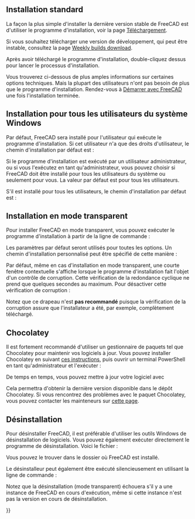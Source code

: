 <languages/>

{{Docnav/fr
|[[Feature_list/fr|Liste des fonctionnalités]]
|[[Installing_on_Linux/fr|Installation sous Linux]]
}}

{{TOCright}}

<span id="Standard_Installation"></span>
== Installation standard ==

La façon la plus simple d'installer la dernière version stable de FreeCAD est d'utiliser le programme d'installation, voir la page [[Download/fr|Téléchargement]].

<div class="mw-translate-fuzzy">
Si vous souhaitez télécharger une version de développement, qui peut être instable, consultez la page [https://github.com/FreeCAD/FreeCAD-Bundle/releases/tag/weekly-builds Weekly builds download].
</div>

Après avoir téléchargé le programme d'installation, double-cliquez dessus pour lancer le processus d'installation.

Vous trouverez ci-dessous de plus amples informations sur certaines options techniques. Mais la plupart des utilisateurs n'ont pas besoin de plus que le programme d'installation. Rendez-vous à [[Getting started/fr|Démarrer avec FreeCAD]] une fois l'installation terminée.

<span id="Installation_for_all_users_of_the_Windows_system"></span>
== Installation pour tous les utilisateurs du système Windows ==

Par défaut, FreeCAD sera installé pour l'utilisateur qui exécute le programme d'installation. Si cet utilisateur n'a que des droits d'utilisateur, le chemin d'installation par défaut est :
: {{FileName|C:\Users\<username>\AppData\Local\Programs\FreeCAD X.YY}}

Si le programme d'installation est exécuté par un utilisateur administrateur, ou si vous l'exécutez en tant qu'administrateur, vous pouvez choisir si FreeCAD doit être installé pour tous les utilisateurs du système ou seulement pour vous. La valeur par défaut est pour tous les utilisateurs.

S'il est installé pour tous les utilisateurs, le chemin d'installation par défaut est :
: {{FileName|C:\Program Files\FreeCAD X.YY}}

<span id="Silent_Installation"></span>
== Installation en mode transparent ==

Pour installer FreeCAD en mode transparent, vous pouvez exécuter le programme d'installation à partir de la ligne de commande :

{{Code|lang=text|code=
FreeCAD-~.exe /S
}}
Les paramètres par défaut seront utilisés pour toutes les options. Un chemin d'installation personnalisé peut être spécifié de cette manière :

{{Code|lang=text|code=
FreeCAD-~.exe /S /D=A path to FreeCAD with spaces
}}

Par défaut, même en cas d'installation en mode transparent, une courte fenêtre contextuelle s'affiche lorsque le programme d'installation fait l'objet d'un contrôle de corruption. Cette vérification de la redondance cyclique ne prend que quelques secondes au maximum. Pour désactiver cette vérification de corruption :

{{Code|lang=text|code=
FreeCAD-~.exe /S /NCRC
}}

Notez que ce drapeau {{Incode|/NCRC}} n'est '''pas recommandé''' puisque la vérification de la corruption assure que l'installateur a été, par exemple, complètement téléchargé.

== Chocolatey ==

Il est fortement recommandé d'utiliser un gestionnaire de paquets tel que Chocolatey pour maintenir vos logiciels à jour. Vous pouvez installer Chocolatey en suivant [https://chocolatey.org/install ces instructions], puis ouvrir un terminal PowerShell en tant qu'administrateur et l'exécuter :

{{Code|lang=text|code=
choco install freecad
}} 

De temps en temps, vous pouvez mettre à jour votre logiciel avec

{{Code|lang=text|code=
choco upgrade freecad
}}

Cela permettra d'obtenir la dernière version disponible dans le dépôt Chocolatey. Si vous rencontrez des problèmes avec le paquet Chocolatey, vous pouvez contacter les mainteneurs sur [https://chocolatey.org/packages/freecad cette page]. 

<span id="Uninstallation"></span>
== Désinstallation ==

Pour désinstaller FreeCAD, il est préférable d'utiliser les outils Windows de désinstallation de logiciels. Vous pouvez également exécuter directement le programme de désinstallation. Voici le fichier :
: {{FileName|Uninstall-FreeCAD.exe}}
Vous pouvez le trouver dans le dossier où FreeCAD est installé.

Le désinstalleur peut également être exécuté silencieusement en utilisant la ligne de commande :

{{Code|lang=text|code=
Uninstall-FreeCAD.exe /S}}

Notez que la désinstallation (mode transparent) échouera s'il y a une instance de FreeCAD en cours d'exécution, même si cette instance n'est pas la version en cours de désinstallation.


{{Docnav/fr
|[[Feature_list/fr|Liste des fonctionnalités]]
|[[Installing_on_Linux/fr|Installation sous Linux]]
}}

{{Userdocnavi{{#translation:}}}}